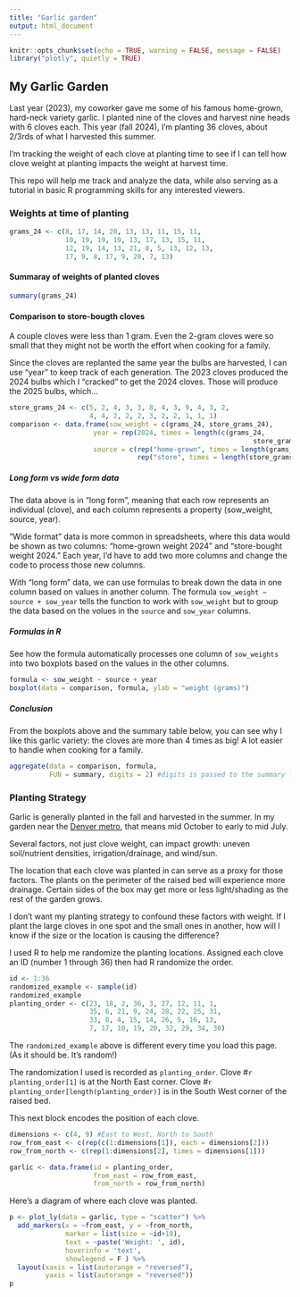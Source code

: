 ```yaml
---
title: "Garlic garden"
output: html_document
---
```


```r
knitr::opts_chunk$set(echo = TRUE, warning = FALSE, message = FALSE)
library("plotly", quietly = TRUE)
```

## My Garlic Garden

Last year (2023), my coworker gave me some of his famous home-grown, hard-neck variety garlic. I planted nine of the cloves and harvest nine heads with 6 cloves each. This year (fall 2024), I'm planting 36 cloves, about 2/3rds of what I harvested this summer.

I'm tracking the weight of each clove at planting time to see if I can tell how clove weight at planting impacts the weight at harvest time. 

This repo will help me track and analyze the data, while also serving as a tutorial in basic R programming skills for any interested viewers.

### Weights at time of planting
```r
grams_24 <- c(8, 17, 14, 20, 13, 13, 11, 15, 11,
              10, 19, 19, 19, 13, 17, 13, 15, 11,
              12, 19, 14, 13, 21, 8, 5, 13, 12, 13,
              17, 9, 8, 17, 9, 20, 7, 13)
```


#### Summaray of weights of planted cloves
``` r
summary(grams_24)
```


#### Comparison to store-bougth cloves
A couple cloves were less than 1 gram. Even the 2-gram cloves were so small that they might not be worth the effort when cooking for a family.

Since the cloves are replanted the same year the bulbs are harvested, I can use "year" to keep track of each generation. The 2023 cloves produced the 2024 bulbs which I "cracked" to get the 2024 cloves. Those will produce the 2025 bulbs, which... 

``` r
store_grams_24 <- c(5, 2, 4, 3, 3, 8, 4, 3, 9, 4, 3, 2,
                    4, 4, 2, 2, 2, 3, 2, 2, 1, 1, 1)
comparison <- data.frame(sow_weight = c(grams_24, store_grams_24),
                     year = rep(2024, times = length(c(grams_24,
                                                             store_grams_24))),
                     source = c(rep("home-grown", times = length(grams_24)),
                                rep("store", times = length(store_grams_24))))
```

##### Long form vs wide form data
The data above is in "long form", meaning that each row represents an individual (clove), and each column represents a property (sow_weight, source, year). 

"Wide format" data is more common in spreadsheets, where this data would be shown as two columns: "home-grown weight 2024" and "store-bought weight 2024." Each year, I'd have to add two more columns and change the code to process those new columns. 

With "long form" data, we can use formulas to break down the data in one column based on values in another column. The formula `sow_weight ~ source + sow_year` tells the function to work with `sow_weight` but to group the data based on the volues in the `source` and `sow_year` columns. 



##### Formulas in R
See how the formula automatically processes one column of `sow_weights` into two boxplots based on the values in the other columns.
``` r
formula <- sow_weight ~ source + year
boxplot(data = comparison, formula, ylab = "weight (grams)")
```

##### Conclusion
From the boxplots above and the summary table below, you can see why I like this garlic variety: the cloves are more than 4 times as big! A lot easier to handle when cooking for a family. 
``` r
aggregate(data = comparison, formula,
          FUN = summary, digits = 2) #digits is passed to the summary function
```


### Planting Strategy
Garlic is generally planted in the fall and harvested in the summer. In my garden near the [Denver metro](https://dug.org/how-to-grow-garlic/#:~:text=On%20the%20High%20Plains%2C%20depending,The%20stalk%20will%20break.), that means mid October to early to mid July. 

Several factors, not just clove weight, can impact growth: uneven soil/nutrient densities, irrigation/drainage, and wind/sun. 

The location that each clove was planted in can serve as a proxy for those factors. The plants on the perimeter of the raised bed will experience more drainage. Certain sides of the box may get more or less light/shading as the rest of the garden grows.

I don't want my planting strategy to confound these factors with weight. If I plant the large cloves in one spot and the small ones in another, how will I know if the size or the location is causing the difference?

I used R to help me randomize the planting locations. Assigned each clove an ID (number 1 through 36) then had R randomize the order.



``` r
id <- 1:36
randomized_example <- sample(id)
randomized_example
planting_order <- c(23, 18, 2, 36, 3, 27, 12, 11, 1,
                    35, 6, 21, 9, 24, 28, 22, 25, 31,
                    33, 8, 4, 15, 14, 26, 5, 16, 13,
                    7, 17, 10, 19, 20, 32, 29, 34, 30)
```



The `randomized_example` above is different every time you load this page. (As it should be. It's random!) 

The randomization I used is recorded as `planting_order`. Clove #`r planting_order[1]` is at the North East corner. Clove #`r planting_order[length(planting_order)]` is in the South West corner of the raised bed.

This next block encodes the position of each clove.
``` r
dimensions <- c(4, 9) #East to West, North to South
row_from_east <- c(rep(c(1:dimensions[1]), each = dimensions[2]))
row_from_north <- c(rep(1:dimensions[2], times = dimensions[1]))

garlic <- data.frame(id = planting_order,
                     from_east = row_from_east,
                     from_north = row_from_north)
```


Here's a diagram of where each clove was planted.
``` r
p <- plot_ly(data = garlic, type = "scatter") %>%
  add_markers(x = ~from_east, y = ~from_north,
              marker = list(size = ~id+10),
              text = ~paste('Weight: ', id),
              hoverinfo = 'text',
              showlegend = F ) %>%
  layout(xaxis = list(autorange = "reversed"),
         yaxis = list(autorange = "reversed"))
p
```

